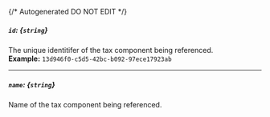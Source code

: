 {/* Autogenerated DO NOT EDIT  */}
##### `id`: *{`string`}*
The unique identitifer of the tax component being referenced.
<br/>
**Example:** `13d946f0-c5d5-42bc-b092-97ece17923ab`

---
##### `name`: *{`string`}*
Name of the tax component being referenced.


